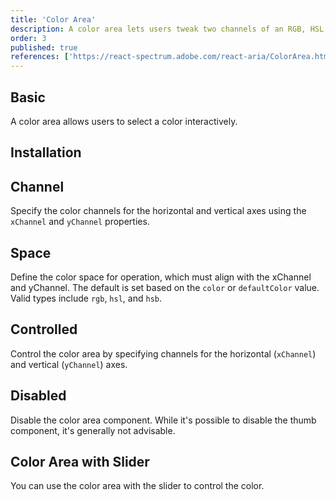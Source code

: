 ```yaml
---
title: 'Color Area'
description: A color area lets users tweak two channels of an RGB, HSL, or HSB color against a 2D gradient backdrop.
order: 3
published: true
references: ['https://react-spectrum.adobe.com/react-aria/ColorArea.html#props']
---
```


## Basic

A color area allows users to select a color interactively.

<Demo center component='colors/color-area/color-area-demo' />

## Installation

<Install component='color-area' />

## Channel

Specify the color channels for the horizontal and vertical axes using the `xChannel` and `yChannel` properties.

<Demo center component='colors/color-area/color-area-channel-demo' />

## Space

Define the color space for operation, which must align with the xChannel and yChannel. The default is set based on the `color` or `defaultColor` value. Valid types include `rgb`, `hsl`, and `hsb`.

<Demo center component='colors/color-area/color-area-space-demo' />

## Controlled

Control the color area by specifying channels for the horizontal (`xChannel`) and vertical (`yChannel`) axes.

<Demo center component='colors/color-area/color-area-controlled-demo' />

## Disabled

Disable the color area component. While it's possible to disable the thumb component, it's generally not advisable.

<Demo center component='colors/color-area/color-area-disabled-demo' />

## Color Area with Slider

You can use the color area with the slider to control the color.

<Demo center component='colors/color-area/color-area-with-slider-demo' />
